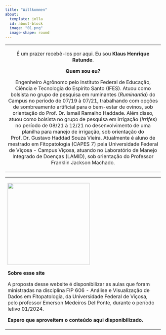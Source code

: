 ```yaml
---
title: "Willkommen"
about:
  template: jolla
  id: about-block
  image: "01.png"
  image-shape: round
---
```


+:-------------------------------------------------------------------------------------------------------------------------------------------------------------------------------------------------------------------------------------------------------------------------------------------------------------------------------------------------------------------------------------------------------------------------------------------------------------------------------------------------------------------------------------------------------------------------------------------------------------------------------------------------------------------------------------------------------------------------------------------------------------------------------------------------------------------------:+
| É um prazer recebê-los por aqui. Eu sou **Klaus Henrique Ratunde**.                                                                                                                                                                                                                                                                                                                                                                                                                                                                                                                                                                                                                                                                                                                                                       |
|                                                                                                                                                                                                                                                                                                                                                                                                                                                                                                                                                                                                                                                                                                                                                                                                                           |
| **Quem sou eu?**                                                                                                                                                                                                                                                                                                                                                                                                                                                                                                                                                                                                                                                                                                                                                                                                          |
|                                                                                                                                                                                                                                                                                                                                                                                                                                                                                                                                                                                                                                                                                                                                                                                                                           |
| Engenheiro Agrônomo pelo Instituto Federal de Educação, Ciência e Tecnologia do Espírito Santo (IFES). Atuou como bolsista no grupo de pesquisa em ruminantes (*Ruminantia*) do Campus no período de 07/19 à 07/21, trabalhando com opções de sombreamento artificial para o bem-estar de ovinos, sob orientação do Prof. Dr. Ismail Ramalho Haddade. Além disso, atuou como bolsista no grupo de pesquisa em irrigação (*IrrIfes*) no período de 08/21 à 12/21 no desenvolvimento de uma planilha para manejo de irrigação, sob orientação do Prof. Dr. Gustavo Haddad Souza Vieira. Atualmente é aluno de mestrado em Fitopatologia (CAPES 7) pela Universidade Federal de Viçosa - Campus Viçosa, atuando no Laboratório de Manejo Integrado de Doenças (LAMID), sob orientação do Professor Franklin Jackson Machado. |
+---------------------------------------------------------------------------------------------------------------------------------------------------------------------------------------------------------------------------------------------------------------------------------------------------------------------------------------------------------------------------------------------------------------------------------------------------------------------------------------------------------------------------------------------------------------------------------------------------------------------------------------------------------------------------------------------------------------------------------------------------------------------------------------------------------------------------+

+--------------------------------------------------------------------------------------------------------------------------------------------------------------------------------------------------------------------------------------------------------------------+
| ![](img01.jpeg){fig-align="center" width="7cm"}                                                                                                                                                                                                                    |
|                                                                                                                                                                                                                                                                    |
| **Sobre esse site**                                                                                                                                                                                                                                                |
|                                                                                                                                                                                                                                                                    |
| A proposta desse website é disponibilizar as aulas que foram ministradas na disciplina FIP 606 - Análise e Visualização de Dados em Fitopatologia, da Universidade Federal de Viçosa, pelo professor Emerson Medeiros Del Ponte, durante o período letivo 01/2024. |
|                                                                                                                                                                                                                                                                    |
| **Espero que aproveitem o conteúdo aqui disponibilizado.**                                                                                                                                                                                                         |
+--------------------------------------------------------------------------------------------------------------------------------------------------------------------------------------------------------------------------------------------------------------------+
